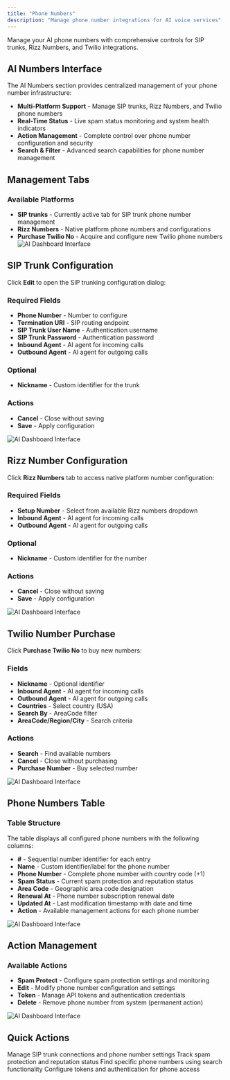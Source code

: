 ```yaml
---
title: "Phone Numbers"
description: "Manage phone number integrations for AI voice services"
---
```


Manage your AI phone numbers with comprehensive controls for SIP trunks, Rizz Numbers, and Twilio integrations.

## AI Numbers Interface

The AI Numbers section provides centralized management of your phone number infrastructure:

- **Multi-Platform Support** - Manage SIP trunks, Rizz Numbers, and Twilio phone numbers
- **Real-Time Status** - Live spam status monitoring and system health indicators  
- **Action Management** - Complete control over phone number configuration and security
- **Search & Filter** - Advanced search capabilities for phone number management


## Management Tabs

### Available Platforms
- **SIP trunks** - Currently active tab for SIP trunk phone number management
- **Rizz Numbers** - Native platform phone numbers and configurations  
- **Purchase Twilio No** - Acquire and configure new Twilio phone numbers
![AI Dashboard Interface](../images/ai/AI-numbers-platform.png)

## SIP Trunk Configuration

Click **Edit** to open the SIP trunking configuration dialog:

### Required Fields
- **Phone Number** - Number to configure
- **Termination URI** - SIP routing endpoint
- **SIP Trunk User Name** - Authentication username
- **SIP Trunk Password** - Authentication password
- **Inbound Agent** - AI agent for incoming calls
- **Outbound Agent** - AI agent for outgoing calls

### Optional
- **Nickname** - Custom identifier for the trunk

### Actions
- **Cancel** - Close without saving
- **Save** - Apply configuration

![AI Dashboard Interface](../images/ai/AI-numbers-SIP-trunk.png)

## Rizz Number Configuration

Click **Rizz Numbers** tab to access native platform number configuration:

### Required Fields
- **Setup Number** - Select from available Rizz numbers dropdown
- **Inbound Agent** - AI agent for incoming calls
- **Outbound Agent** - AI agent for outgoing calls

### Optional
- **Nickname** - Custom identifier for the number

### Actions
- **Cancel** - Close without saving
- **Save** - Apply configuration


![AI Dashboard Interface](../images/ai/AI-numbers-rizz-number.png)

## Twilio Number Purchase

Click **Purchase Twilio No** to buy new numbers:

### Fields
- **Nickname** - Optional identifier
- **Inbound Agent** - AI agent for incoming calls
- **Outbound Agent** - AI agent for outgoing calls
- **Countries** - Select country (USA)
- **Search By** - AreaCode filter
- **AreaCode/Region/City** - Search criteria

### Actions
- **Search** - Find available numbers
- **Cancel** - Close without purchasing
- **Purchase Number** - Buy selected number

![AI Dashboard Interface](../images/ai/AI-numbers-purchase-number.png)

## Phone Numbers Table

### Table Structure
The table displays all configured phone numbers with the following columns:

- **#** - Sequential number identifier for each entry
- **Name** - Custom identifier/label for the phone number
- **Phone Number** - Complete phone number with country code (+1)
- **Spam Status** - Current spam protection and reputation status
- **Area Code** - Geographic area code designation
- **Renewal At** - Phone number subscription renewal date
- **Updated At** - Last modification timestamp with date and time
- **Action** - Available management actions for each phone number

![AI Dashboard Interface](../images/ai/AI-numbers-table.png)


## Action Management

### Available Actions
- **Spam Protect**  - Configure spam protection settings and monitoring
- **Edit** - Modify phone number configuration and settings
- **Token**  - Manage API tokens and authentication credentials
- **Delete** - Remove phone number from system (permanent action)

![AI Dashboard Interface](../images/ai/AI-numbers-actions.png)



## Quick Actions

<CardGroup cols={2}>
  <Card title="Configure Numbers" icon="phone">
    Manage SIP trunk connections and phone number settings
  </Card>
  <Card title="Monitor Status" icon="shield">
    Track spam protection and reputation status
  </Card>
  <Card title="Search & Filter" icon="magnifying-glass">
    Find specific phone numbers using search functionality
  </Card>
  <Card title="Manage Security" icon="key">
    Configure tokens and authentication for phone access
  </Card>
</CardGroup>
